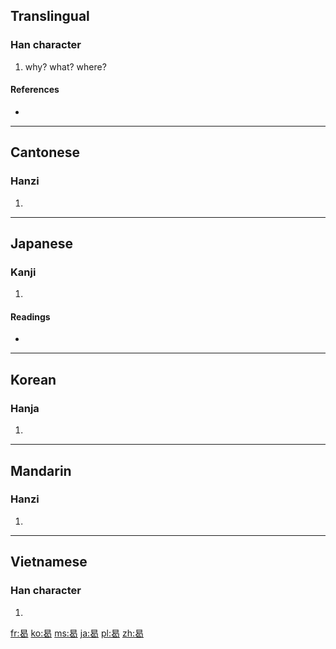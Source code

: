 ==Translingual==

===Han character===
{{Han char|rn=73|rad=曰|as=05|sn=9|four=6072<sub>7</sub>|canj=日心女人 (APVO)}}

# why? what? where?

====References====
* {{Han ref|kx=0502.100|dkj=14290|dj=0874.150|hdz=21502.100|uh=66F7|ud=26359|bh=AC54|bd=44116}}

----

==Cantonese==

===Hanzi===
{{yue-hanzi|jyut=|y=hot3}}

# {{defn|Cantonese|sort=曰05}}

----

==Japanese==

===Kanji===
{{ja-kanji|grade=|rs=曰05}}

# {{defn|Japanese|sort=曰05}}

====Readings====
* {{ja-readings|on=[[かつ]] (katsu)|kun=[[なに]] (nani), [[なんぞ]] (nanzo), [[いずくんそ]] (izukunso)}}

----

==Korean==

===Hanja===
{{ko-hanja|hangeul=갈|eumhun=|rv=gal|mr=kal|y=kal}}

# {{defn|Korean|sort=曰05}}

----

==Mandarin==

===Hanzi===
{{cmn-hanzi|pin=[[hé]] ([[he2]])|wg=ho<sup>2</sup>}}

# {{defn|Mandarin|sort=曰05}}

----

==Vietnamese==

===Han character===
{{vi-hantu|[[hạt]], [[hột]]|rs=曰05}}

# {{defn|Vietnamese|sort=曰05}}

[[fr:曷]]
[[ko:曷]]
[[ms:曷]]
[[ja:曷]]
[[pl:曷]]
[[zh:曷]]